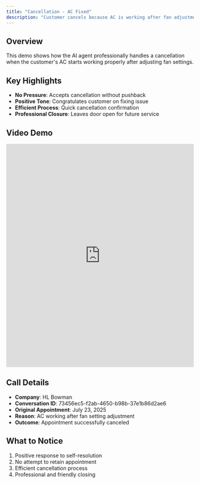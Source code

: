 ```yaml
---
title: "Cancellation - AC Fixed"
description: "Customer cancels because AC is working after fan adjustment"
---
```


## Overview

This demo shows how the AI agent professionally handles a cancellation when the customer's AC starts working properly after adjusting fan settings.

## Key Highlights

- **No Pressure**: Accepts cancellation without pushback
- **Positive Tone**: Congratulates customer on fixing issue
- **Efficient Process**: Quick cancellation confirmation
- **Professional Closure**: Leaves door open for future service

## Video Demo

<iframe
  src="https://share.descript.com/embed/9QKYq5Xpzwz"
  width="100%"
  height="600"
  frameBorder="0"
  allowFullScreen
  className="rounded-xl"
></iframe>

## Call Details

- **Company**: HL Bowman
- **Conversation ID**: 73456ec5-f2ab-4650-b98b-37e1b86d2ae6
- **Original Appointment**: July 23, 2025
- **Reason**: AC working after fan setting adjustment
- **Outcome**: Appointment successfully canceled

## What to Notice

1. Positive response to self-resolution
2. No attempt to retain appointment
3. Efficient cancellation process
4. Professional and friendly closing